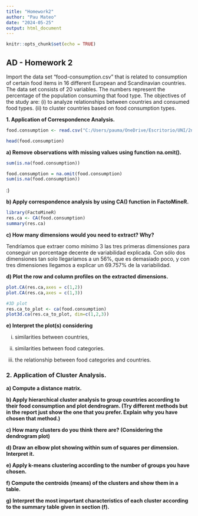 ```yaml
---
title: "Homework2"
author: "Pau Mateo"
date: "2024-05-25"
output: html_document
---
```


```r
knitr::opts_chunk$set(echo = TRUE)
```

## AD - Homework 2

Import the data set "food-consumption.csv" that is related to consumption of certain food items in 16 different European and Scandinavian countries. The data set consists of 20 variables. The numbers represent the percentage of the population consuming that food type. The objectives of the study are: (i) to analyze relationships between countries and consumed food types. (ii) to cluster countries based on food consumption types.

**1. Application of Correspondence Analysis.**

```r
food.consumption <- read.csv("C:/Users/pauma/OneDrive/Escritorio/UNI/2n/AD/anàlisi_multivariant/Homeworks/Homework2/food-consumption.csv", stringsAsFactors=TRUE, row.names=1)
```

```r
head(food.consumption)
```

**a) Remove observations with missing values using function na.omit().**

```r
sum(is.na(food.consumption))
```
```r
food.consumption = na.omit(food.consumption)
sum(is.na(food.consumption))
```
:)

**b) Apply correspondence analysis by using CA() function in FactoMineR.**

```r
library(FactoMineR)
res.ca <- CA(food.consumption)
summary(res.ca)
```

**c) How many dimensions would you need to extract? Why?**

Tendríamos que extraer como mínimo 3 las tres primeras dimensiones para conseguir un porcentage decente de variabilidad explicada. Con sólo dos dimensiones tan solo llegaríamos a un 56%, que es demasiado poco, y con tres dimensiones llegamos a explicar un 69.757% de la variabilidad.

**d) Plot the row and column profiles on the extracted dimensions.**

```r
plot.CA(res.ca,axes = c(1,2))
plot.CA(res.ca,axes = c(1,3))
```


```r
#3D plot
res.ca_to_plot <- ca(food.consumption)
plot3d.ca(res.ca_to_plot, dim=c(1,2,3))
```



**e) Interpret the plot(s) considering**

(i) similarities between countries,

(ii) similarities between food categories.

(iii) the relationship between food categories and countries.

### 2. Application of Cluster Analysis.

**a) Compute a distance matrix.**

**b) Apply hierarchical cluster analysis to group countries according to their food consumption and plot dendrogram. (Try different methods but in the report just show the one that you prefer. Explain why you have chosen that method.)**

**c) How many clusters do you think there are? (Considering the dendrogram plot)**

**d) Draw an elbow plot showing within sum of squares per dimension. Interpret it.**

**e) Apply k-means clustering according to the number of groups you have chosen.**

**f) Compute the centroids (means) of the clusters and show them in a table.**

**g) Interpret the most important characteristics of each cluster according to the summary table given in section (f).**
